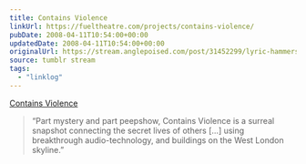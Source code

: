 ```yaml
---
title: Contains Violence
linkUrl: https://fueltheatre.com/projects/contains-violence/
pubDate: 2008-04-11T10:54:00+00:00
updatedDate: 2008-04-11T10:54:00+00:00
originalUrl: https://stream.anglepoised.com/post/31452299/lyric-hammersmith-contains-violence
source: tumblr stream
tags:
  - "linklog"
---
```


[Contains Violence][1]

> &ldquo;Part mystery and part peepshow, Contains Violence is a surreal snapshot connecting the secret lives of others [&hellip;] using breakthrough audio-technology, and buildings on the West London skyline.&rdquo;

[1]: https://fueltheatre.com/projects/contains-violence/
